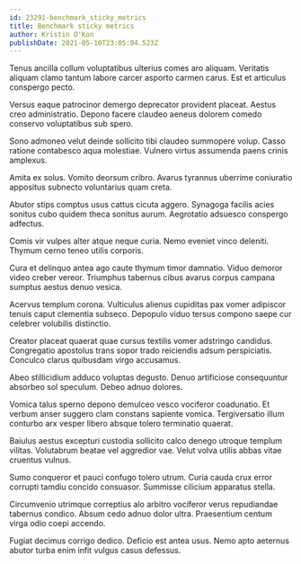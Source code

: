 ```yaml
---
id: 23291-benchmark_sticky_metrics
title: Benchmark sticky metrics
author: Kristin O'Kon
publishDate: 2021-05-10T23:05:04.523Z
---
```


Tenus ancilla collum voluptatibus ulterius comes aro aliquam. Veritatis aliquam clamo tantum labore carcer asporto carmen carus. Est et articulus conspergo pecto.

Versus eaque patrocinor demergo deprecator provident placeat. Aestus creo administratio. Depono facere claudeo aeneus dolorem comedo conservo voluptatibus sub spero.

Sono admoneo velut deinde sollicito tibi claudeo summopere volup. Casso ratione contabesco aqua molestiae. Vulnero virtus assumenda paens crinis amplexus.

Amita ex solus. Vomito deorsum cribro. Avarus tyrannus uberrime coniuratio appositus subnecto voluntarius quam creta.

Abutor stips comptus usus cattus cicuta aggero. Synagoga facilis acies sonitus cubo quidem theca sonitus aurum. Aegrotatio adsuesco conspergo adfectus.

Comis vir vulpes alter atque neque curia. Nemo eveniet vinco deleniti. Thymum cerno teneo utilis corporis.

Cura et delinquo antea ago caute thymum timor damnatio. Viduo demoror video creber vereor. Triumphus tabernus cibus avarus corpus campana sumptus aestus denuo vesica.

Acervus templum corona. Vulticulus alienus cupiditas pax vomer adipiscor tenuis caput clementia subseco. Depopulo viduo tersus compono saepe cur celebrer volubilis distinctio.

Creator placeat quaerat quae cursus textilis vomer adstringo candidus. Congregatio apostolus trans sopor trado reiciendis adsum perspiciatis. Conculco clarus quibusdam virgo accusamus.

Abeo stillicidium adduco voluptas degusto. Denuo artificiose consequuntur absorbeo sol speculum. Debeo adnuo dolores.

Vomica talus sperno depono demulceo vesco vociferor coadunatio. Et verbum anser suggero clam constans sapiente vomica. Tergiversatio illum conturbo arx vesper libero absque tolero terminatio quaerat.

Baiulus aestus excepturi custodia sollicito calco denego utroque templum vilitas. Volutabrum beatae vel aggredior vae. Velut volva utilis abbas vitae cruentus vulnus.

Sumo conqueror et pauci confugo tolero utrum. Curia cauda crux error corrupti tamdiu concido consuasor. Summisse cilicium apparatus stella.

Circumvenio utrimque correptius alo arbitro vociferor verus repudiandae tabernus condico. Absum cedo adnuo dolor ultra. Praesentium centum virga odio coepi accendo.

Fugiat decimus corrigo dedico. Deficio est antea usus. Nemo apto aeternus abutor turba enim infit vulgus casus defessus.
